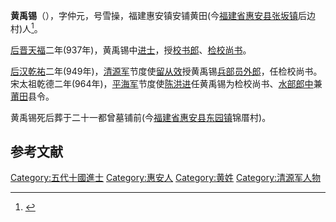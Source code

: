 '''黄禹锡'''（{{bd|?||?}}），字仲元，号雪操，福建惠安镇安铺黄田(今[[福建省|福建省]][[惠安县|惠安县]][[张坂镇|张坂镇]]后边村)人<ref>{{cite book|author=惠安县地方志编纂委员会|title=惠安县志|publisher=方志出版社|location=北京市|isbn=7-80122-352-7|url=http://www.fjsq.gov.cn/ShowText.asp?ToBook=3192&index=1878&|edition=第1版|accessdate=2011-06-22|date=1998年7月|archive-url=https://web.archive.org/web/20161023205739/http://www.fjsq.gov.cn/ShowText.asp?ToBook=3192&index=1878&|archive-date=2016-10-23|dead-url=yes}}</ref>。

[[后晋|后晋]][[天福_(后晋)|天福]]二年(937年)，黄禹锡中[[进士|进士]]，授[[校书郎|校书郎]]、[[检校尚书|检校尚书]]。

[[后汉|后汉]][[乾祐_(后汉)|乾祐]]二年(949年)，[[清源军|清源军]]节度使[[留从效|留从效]]授黄禹锡[[兵部|兵部]][[员外郎|员外郎]]，任检校尚书。 宋太祖乾德二年(964年)，[[清源军|平海军]]节度使[[陈洪进|陈洪进]]任黄禹锡为检校尚书、[[水部郎中|水部郎中]]兼[[莆田|莆田]]县令。

黄禹锡死后葬于二十一都曾墓铺前(今[[福建省|福建省]][[惠安县|惠安县]][[东园镇_(惠安县)|东园镇]]锦厝村)。

== 参考文献 ==
<references/>

{{福建小作品}}
[[Category:五代十國進士|Category:五代十國進士]]
[[Category:惠安人|Category:惠安人]]
[[Category:黄姓|Category:黄姓]]
[[Category:清源军人物|Category:清源军人物]]